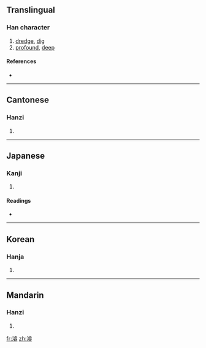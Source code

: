{{see|浚}}
==Translingual==

===Han character===
{{Han char|rn=85|rad=水|as=14|sn=17|four=3116<sub>8</sub>|canj=水卜月山 (EYBU)}}

# [[dredge]], [[dig]]
# [[profound]], [[deep]]

====References====
* {{Han ref|kx=0657.060|dkj=18524|dj=1067.100|hdz=31769.010|uh=6FEC|ud=28652|bh=C0E0|bd=49376}}

----

==Cantonese==

===Hanzi===
{{yue-hanzi|jyut=|y=jeun3}}

# {{defn|Cantonese}}

----

==Japanese==

===Kanji===
{{ja-kanji|grade=|rs=水14}}

# {{defn|Japanese}}

====Readings====
* {{ja-readings|on=[[しゅん]] (shun)|kun=[[さらう]] (sarau), [[ふかい]] (fukai), [[となえる]] (tonaeru)}}

----

==Korean==

===Hanja===
{{ko-hanja|hangeul=준|eumhun=|rv=jun|mr=chun|y=cwun}}

# {{defn|Korean}}

----

==Mandarin==

===Hanzi===
{{cmn-hanzi|pin=[[jùn]] ([[jun4]]), [[pú]] ([[pu2]])|wg=chün<sup>4</sup>, p'u<sup>2</sup>}}

# {{defn|Mandarin}}

[[fr:濬]]
[[zh:濬]]